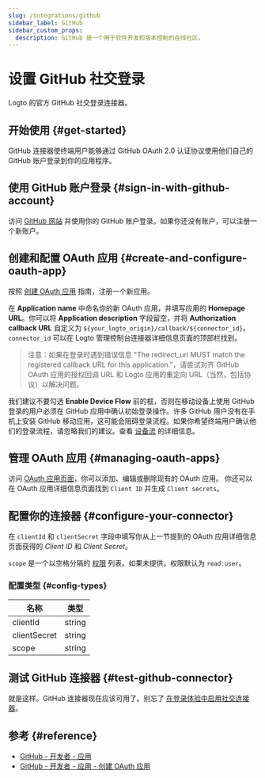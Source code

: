 ```yaml
---
slug: /integrations/github
sidebar_label: GitHub
sidebar_custom_props:
  description: GitHub 是一个用于软件开发和版本控制的在线社区。
---
```



# 设置 GitHub 社交登录

Logto 的官方 GitHub 社交登录连接器。

<GuideTip />

## 开始使用 \{#get-started}

GitHub 连接器使终端用户能够通过 GitHub OAuth 2.0 认证协议使用他们自己的 GitHub 账户登录到你的应用程序。

## 使用 GitHub 账户登录 \{#sign-in-with-github-account}

访问 [GitHub 网站](https://github.com/) 并使用你的 GitHub 账户登录。如果你还没有账户，可以注册一个新账户。

## 创建和配置 OAuth 应用 \{#create-and-configure-oauth-app}

按照 [创建 OAuth 应用](https://docs.github.com/en/developers/apps/building-oauth-apps/creating-an-oauth-app) 指南，注册一个新应用。

在 **Application name** 中命名你的新 OAuth 应用，并填写应用的 **Homepage URL**。你可以将 **Application description** 字段留空，并将 **Authorization callback URL** 自定义为 `${your_logto_origin}/callback/${connector_id}`。`connector_id` 可以在 Logto 管理控制台连接器详细信息页面的顶部栏找到。

> 注意：如果在登录时遇到错误信息 "The redirect_uri MUST match the registered callback URL for this application."，请尝试对齐 GitHub OAuth 应用的授权回调 URL 和 Logto 应用的重定向 URL（当然，包括协议）以解决问题。

我们建议不要勾选 **Enable Device Flow** 前的框，否则在移动设备上使用 GitHub 登录的用户必须在 GitHub 应用中确认初始登录操作。许多 GitHub 用户没有在手机上安装 GitHub 移动应用，这可能会阻碍登录流程。如果你希望终端用户确认他们的登录流程，请忽略我们的建议。查看 [设备流](https://docs.github.com/en/developers/apps/building-oauth-apps/authorizing-oauth-apps#device-flow) 的详细信息。

## 管理 OAuth 应用 \{#managing-oauth-apps}

访问 [OAuth 应用页面](https://github.com/settings/developers)，你可以添加、编辑或删除现有的 OAuth 应用。
你还可以在 OAuth 应用详细信息页面找到 `Client ID` 并生成 `Client secrets`。

## 配置你的连接器 \{#configure-your-connector}

在 `clientId` 和 `clientSecret` 字段中填写你从上一节提到的 OAuth 应用详细信息页面获得的 _Client ID_ 和 _Client Secret_。

`scope` 是一个以空格分隔的 [权限](https://docs.github.com/en/apps/oauth-apps/building-oauth-apps/scopes-for-oauth-apps) 列表。如果未提供，权限默认为 `read:user`。

### 配置类型 \{#config-types}

| 名称         | 类型   |
| ------------ | ------ |
| clientId     | string |
| clientSecret | string |
| scope        | string |

## 测试 GitHub 连接器 \{#test-github-connector}

就是这样。GitHub 连接器现在应该可用了。别忘了 [在登录体验中启用社交连接器](/connectors/social-connectors/#enable-social-sign-in)。

## 参考 \{#reference}

- [GitHub - 开发者 - 应用](https://docs.github.com/en/developers/apps/getting-started-with-apps/about-apps)
- [GitHub - 开发者 - 应用 - 创建 OAuth 应用](https://docs.github.com/en/developers/apps/building-oauth-apps/creating-an-oauth-app)
